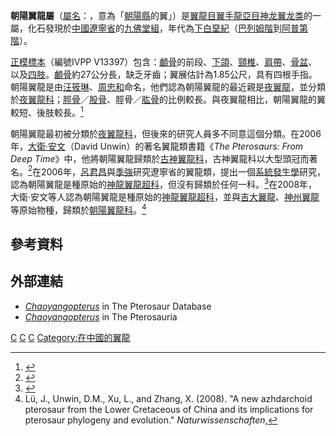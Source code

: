 {{Automatic taxobox
| taxon = Chaoyangopterus
| name = 朝陽翼龍屬
| fossil_range = [[白堊紀|白堊紀]]早期, {{fossilrange|120}}
| image = 
| image_caption = 
| authority = [[汪筱林|Wang]] & [[周忠和|Zhou]], 2003
| type_species = '''張氏朝陽翼龍<br />''Chaoyangopterus zhangi'''''
| type_species_authority =
Wang & Zhou, 2003
}}

'''朝陽翼龍屬'''（[[學名|屬名]]：{{lang|la|''Chaoyangopterus''}}，意為「[[朝陽縣|朝陽縣]]的翼」）是[[翼龍目|翼龍目]][[翼手龍亞目|翼手龍亞目]][[神龙翼龙类|神龙翼龙类]]的一屬，化石發現於[[中國|中國]][[遼寧省|遼寧省]]的[[九佛堂組|九佛堂組]]，年代為[[下白堊紀|下白堊紀]]（[[巴列姆階|巴列姆階]]到[[阿普第階|阿普第階]]）。

[[正模標本|正模標本]]（編號IVPP V13397）包含：[[顱骨|顱骨]]的前段、[[下頜|下頜]]、[[頸椎|頸椎]]、[[肩帶|肩帶]]、[[骨盆|骨盆]]、以及[[四肢|四肢]]。[[顱骨|顱骨]]約27公分長，缺乏牙齒；翼展估計為1.85公尺，具有四根手指。朝陽翼龍是由[[汪筱琳|汪筱琳]]、[[周忠和|周忠和]]命名，他們認為朝陽翼龍的最近親是[[夜翼龍|夜翼龍]]，並分類於[[夜翼龍科|夜翼龍科]]；[[脛骨|脛骨]]／[[股骨|股骨]]、脛骨／[[肱骨|肱骨]]的比例較長。與夜翼龍相比，朝陽翼龍的翼較短、後肢較長。<ref name=WZ03>{{cite journal |author=Wang Xiao-Lin |coauthors=and Zhou Zhong-He |year=2003 |title=Two new pterodactyloid pterosaurs from the Early Cretaceous Jiufotang Formation of Western Liaoning, China |journal=Vertebrata PalAsiatica |volume=41 |issue=1 |pages=34–41}}</ref>

朝陽翼龍最初被分類於[[夜翼龍科|夜翼龍科]]，但後來的研究人員多不同意這個分類。在2006年，[[大衛·安文|大衛·安文]]（David Unwin）的著名翼龍類書籍《''The Pterosaurs: From Deep Time''》中，他將朝陽翼龍歸類於[[古神翼龍科|古神翼龍科]]，古神翼龍科以大型頭冠而著名。<ref name=DU06>{{cite book |last=Unwin |first=David M. |title=The Pterosaurs: From Deep Time |year=2006 |publisher=Pi Press |location=New York |isbn=0-13-146308-X |pages=p. 273}}</ref>在2006年，[[呂君昌|呂君昌]]與[[季強|季強]]研究遼寧省的翼龍類，提出一個[[系統發生學|系統發生學]]研究，認為朝陽翼龍是種原始的[[神龍翼龍超科|神龍翼龍超科]]，但沒有歸類於任何一科。<ref name=LJ06>{{cite journal |last=Lü |first=Junchang |coauthors=and Qiang Ji |year=2006 |title=Preliminary results of a phylogenetic analysis of the pterosaurs from western Liaoning and surrounding area |journal=Journal of the Paleontological Society of Korea |volume=22 |issue=1 |pages=239–261 |url=http://cactus.dixie.edu/jharris/Lu&Ji_ptero_phylogeny.pdf |accessdate=2007-03-10 |archive-date=2006-09-10 |archive-url=https://web.archive.org/web/20060910022945/http://cactus.dixie.edu/jharris/Lu%26Ji_ptero_phylogeny.pdf |dead-url=no }}</ref>在2008年，大衛·安文等人認為朝陽翼龍是種原始的[[神龍翼龍超科|神龍翼龍超科]]，並與[[吉大翼龍|吉大翼龍]]、[[神州翼龍|神州翼龍]]等原始物種，歸類於[[朝陽翼龍科|朝陽翼龍科]]。<ref name=luetal2008>Lü, J., Unwin, D.M., Xu, L., and Zhang, X. (2008). "A new azhdarchoid pterosaur from the Lower Cretaceous of China and its implications for pterosaur phylogeny and evolution." ''Naturwissenschaften'',</ref>

==參考資料==
{{reflist}}

==外部連結==
*[https://web.archive.org/web/20080517111711/http://www.pterosaur.co.uk/species/LCP/Nycto/Chaoyangopterus.htm ''Chaoyangopterus''] in The Pterosaur Database
*[https://web.archive.org/web/20070923154032/http://archosauria.org/pterosauria/taxonomy/genera/chaoyangopterus.html ''Chaoyangopterus''] in The Pterosauria
{{翼龍目|Az.}}
{{Taxonbar|from=Q1865820}}

[[Category:白堊紀翼龍類|C]]
[[Category:神龍翼龍超科|C]]
[[Category:2003年描述的动物|C]]
[[Category:在中國的翼龍|Category:在中國的翼龍]]